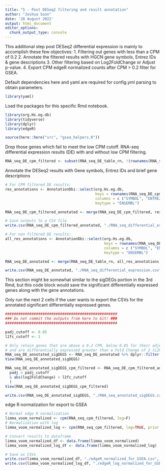 ```yaml
---
title: "5 - Post DESeq2 filtering and result annotation"
author: "Joshua Soon"
date: '28 August 2022'
output: html_document
editor_options: 
  chunk_output_type: console
---
```


This additional step post DESeq2 differential expression is mainly to accomplish these few objectives:
1. Filtering out genes with less than a CPM of 0.2
2. Annotate the filtered results with HGCN gene symbols, Entrez IDs & gene descriptions
3. Other filtering based on Log2FoldChange or Adjust p-value.
4. Export CPM edgeR normalized counts after CPM > 0.2 filter for GSEA.



Default dependencies here and yaml are required for config.yml parsing to obtain parameters.
```r
library(yaml)
```



Load the packages for this specific Rmd notebook.
```r
library(org.Hs.eg.db)
library(tidyverse)
library(dplyr)
library(edgeR)
```

```r
source(here::here("src", "gsea_helpers.R"))
```



Drop those genes which fail to meet the low CPM cutoff.
RNA-seq differential expression results (DE) with and without low CPM filtering.
```r
RNA_seq_DE_cpm_filtered <- subset(RNA_seq_DE_table_rn, !(rownames(RNA_seq_DE_table_rn) %in% names(genes_to_drop)))
```



Annotate the DESeq2 results with Gene symbols, Entrez IDs and brief gene descriptions
```r
# For CPM filtered DE results:
res_annotations <- AnnotationDbi::select(org.Hs.eg.db,
                                         keys = rownames(RNA_seq_DE_cpm_filtered),
                                         columns = c ("SYMBOL", "ENTREZID", "GENENAME"),
                                         keytype = "ENSEMBL") 

RNA_seq_DE_cpm_filtered_annotated <- merge(RNA_seq_DE_cpm_filtered, res_annotations, by.x=0, by.y="ENSEMBL")

# Save outputs to a CSV file
write.csv(RNA_seq_DE_cpm_filtered_annotated, "./RNA_seq_differential_expression_cpm_filtered.csv", row.names = FALSE)

# For non filtered DE results:
all_res_annotations <- AnnotationDbi::select(org.Hs.eg.db,
                                             keys = rownames(RNA_seq_DE_table_rn),
                                             columns = c ("SYMBOL", "ENTREZID", "GENENAME"),
                                             keytype = "ENSEMBL") 

RNA_seq_DE_annotated <- merge(RNA_seq_DE_table_rn, all_res_annotations, by.x=0, by.y="ENSEMBL")

write.csv(RNA_seq_DE_annotated, "./RNA_seq_differential_expression.csv", row.names = FALSE)
```



This section might be somewhat similar to the sigDEGs portion in the 3rd Rmd, but this code block would save the significant
differentially expressed genes along with the gene annotations.

Only run the next 2 cells if the user wants to export the CSVs for the annotated significant differentially expressed genes.
```r
###################################################
### Do not commit the outputs from here to Git! ###
###################################################

padj_cutoff <- 0.05
l2fc_cutoff <- 1

# Only retain genes that are above a 0.2 CPM, below 0.05 for their adjusted p-value
# and are differentially expressed greater than a Fold Change of 2 (L2FC = 1).
RNA_seq_DE_annotated_sigDEGS <- RNA_seq_DE_annotated %>% dplyr::filter(padj < padj_cutoff & abs(log2FoldChange) > l2fc_cutoff)
View(RNA_seq_DE_annotated_sigDEGS)

RNA_seq_DE_annotated_sigDEGS_cpm_filtered <- RNA_seq_DE_cpm_filtered_annotated %>% dplyr::filter(
  padj < padj_cutoff 
  & abs(log2FoldChange) > l2fc_cutoff
  )
View(RNA_seq_DE_annotated_sigDEGS_cpm_filtered)

write.csv(RNA_seq_DE_annotated_sigDEGS, "./RNA_seq_annotated_sigDEGS.csv", row.names = FALSE)
```



edge R normalization for export to GSEA
```r
# Normal edge R normalization
limma_voom_normalized <- cpm(RNA_seq_cpm_filtered, log=F)
# Normalization with log
limma_voom_normalized_log <- cpm(RNA_seq_cpm_filtered, log=TRUE, prior.count=1)

# Convert results to dataframe
limma_voom_normalized_df <- data.frame(limma_voom_normalized)
limma_voom_normalized_log_df <- data.frame(limma_voom_normalized_log)

# Save as CSVs
write.csv(limma_voom_normalized_df, "./edgeR_normalized_for_GSEA.csv", row.names = T)
write.csv(limma_voom_normalized_log_df, "./edgeR_log_normalized_for_GSEA.csv", row.names = T)
```
